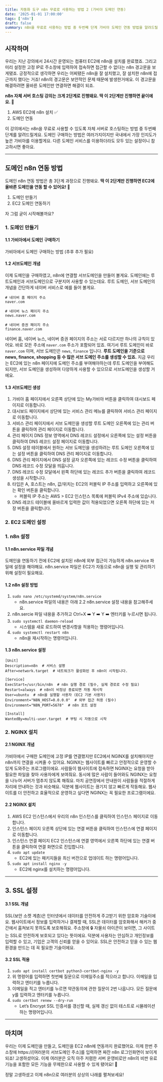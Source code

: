 ```yaml
---
title: 자동화 도구 n8n 무료로 사용하는 방법 2 (가비아 도메인 연동)
date: '2025-01-01 17:00:00'
tags: ['n8n']
draft: false
summary: n8n을 무료로 사용하는 방법 중 두번째 단계 가비아 도메인 연동 방법을 알려드릴게요.
---
```


## 시작하며

우리는 지난 강의에서 24시간 운영되는 컴퓨터 EC2에 n8n을 설치를 완료했죠. 그리고 미리 설정한 고정 IP로 주소창에 입력하여 접속하면 접근할 수 없다는 n8n 경고문을 보게됐죠. 긍정적으로 생각하면 우리는 어찌됐든 n8n을 잘 설치했고, 잘 설치한 n8n에 접근까지 했다는 거죠! n8n의 경고문은 보안적인 문제 때문에 발생한거에요. 이 경고문을 해결하려면 올바른 도메인만 연결하면 해결이 되죠.

**n8n 자체 서버 호스팅 강의는 크게 2단계로 진행돼요. 딱 이 2단계만 진행하면 끝이에요. 🥳**

1. AWS EC2에 n8n 설치 ✅
2. 도메인 연동

이 강의에서는 n8n을 무료로 사용할 수 있도록 자체 서버로 호스팅하는 방법 중 두번째 단계를 알려드릴게요. 도메인 구매하는 방법은 여러가지이지만 국내에서 가장 인지도가 높은 가비아를 이용할게요. 다른 도메인 서비스를 이용하더라도 모두 있는 설정이니 참고하시면 좋아요.

---

## 도메인 n8n 연동 방법

도메인 n8n 연동 방법은 총 3단계 과정으로 진행돼요. **딱 이 2단계만 진행하면 EC2에 올바른 도메인을 연동 할 수 있어요! 🥳**

1. 도메인 만들기
2. EC2 도메인 연동하기

자 그럼 굳이 시작해볼까요?

### 1. 도메인 만들기

#### 1.1 가비아에서 도메인 구매하기

가비아에서 도메인 구매하는 방법 (추후 추가 필요)

#### 1.2 서브도메인 개념

이제 도메인을 구매하였고, n8n에 연결할 서브도메인을 만들어 볼게요. 도메인에는 루트도메인과 서브도메인으로 구분지어 사용할 수 있는데요. 루트 도메인, 서브 도메인의 개념을 간단하게 네이버 서비스로 예를 들어 볼게요.

```
# 네이버 홈 페이지 주소
naver.com

# 네이버 뉴스 페이지 주소
news.naver.com

# 네이버 증권 페이지 주소
finance.naver.com
```

네이버 홈, 네이버 뉴스, 네이버 증권 페이지의 주소는 서로 다르지만 하나의 규칙이 있어요. 바로 모든 주소에 `naver.com` 주소가 포함되어 있죠. 여기서 루트 도메인이 바로 `naver.com` 이며, 서브 도메인은 `news`, `finance` 입니다. **루트 도메인을 기준으로 news, finance, shopping 등 수 많은 서브 도메인 주소를 생성할 수 있죠.** 지금 우리는 EC2에 있는 n8n 페이지에 도메인 주소를 부여해야하는데 루트 도메인을 부여해도 되지만, 서브 도메인을 생성하여 다양하게 사용할 수 있으므로 서브도메인을 생성할 거에요.

#### 1.3 서브도메인 생성

1. 가비아 홈 페이지에서 오른쪽 상단에 있는 My가비아 버튼을 클릭하여 대시보드 페이지로 이동합니다.
2. 대시보드 페이지에서 상단에 있는 서비스 관리 메뉴를 클릭하여 서비스 관리 페이지로 이동합니다.
3. 서비스 관리 페이지에서 서브 도메인을 생성할 루트 도메인 오른쪽에 있는 관리 버튼을 클릭하여 관리 페이지로 이동합니다.
4. 관리 페이지 DNS 정보 영역에서 DNS 레코드 설정에서 오른쪽에 있는 설정 버튼을 클릭하여 DNS 레코드 설정 페이지로 이동합니다.
5. DNS 설정 테이블에서 원하는 서브 도메인을 생성하려는 루트 도메인 오른쪽에 있는 설정 버튼을 클릭하여 DNS 관리 페이지로 이동합니다.
6. DNS 관리 페이지에서 DNS 설정 글자 오른쪽에 있는 레코드 수정 버튼을 클릭하여 DNS 레코드 수정 모달을 띄웁니다.
7. DNS 레코드 수정 모달에서 왼쪽 하단에 있는 레코드 추가 버튼을 클릭하여 레코드 생성을 시작합니다.
8. 타입은 A, 호스트는 n8n, 값/위치는 EC2의 퍼블릭 IP 주소를 입력하고 오른쪽에 있는 확인 버튼을 클릭합니다.
   - 퍼블릭 IP 주소는 AWS > EC2 인스턴스 목록에 퍼블릭 IPv4 주소에 있습니다.
9. DNS 레코드 테이블에 올바르게 입력한 값이 적용되었으면 오른쪽 하단에 있는 저장 버튼을 클릭합니다.

### 2. EC2 도메인 설정

### 1. n8n 설정

#### 1.1 n8n.service 파일 개념

도메인을 연동하기 전에 EC2에 설치된 n8n에 외부 접근이 가능하게 n8n.service 파일에 설정을 해야해요. n8n.service 파일은 EC2가 자동으로 n8n을 실행 및 관리하기 위해 설정이 필요해요.

#### 1.2 n8n 설정 방법

1. `sudo nano /etc/systemd/system/n8n.service`
   - n8n.service 파일의 내용은 아래 2.2 n8n.service 설정 내용을 참고해주세요.
2. n8n.sercie 파일 내용을 추가하고 Ctrl+X ➡️ Y ➡️ Y ➡️ 엔터키를 누르시면 됩니다.
3. `sudo systemctl daemon-reload`
   - 시스템을 새로 로드하여 변경사항을 적용하는 명령어입니다.
4. `sudo systemctl restart n8n`
   - n8n을 재시작하는 명령어입니다.

#### 1.3 n8n.service 설정

```
[Unit]
Description=n8n  # 서비스 설명
After=network.target  # 네트워크가 활성화된 후 n8n이 시작됩니다.

[Service]
ExecStart=/usr/bin/n8n  # n8n 실행 경로 (필수, 실제 경로로 수정 필요)
Restart=always  # n8n이 비정상 종료되면 자동 재시작
User=ubuntu  # n8n을 실행할 사용자 (EC2 기본 사용자)
Environment="N8N_HOST=0.0.0.0"  # 외부 접근 허용 (필수)
Environment="N8N_PORT=5678"  # n8n 포트 설정

[Install]
WantedBy=multi-user.target  # 부팅 시 자동으로 시작
```

### 2. NGINX 설치

#### 2.1 NGINX 개념

가비아에서 구매한 도메인에 고정 IP를 연결했지만 EC2에서 NGINX를 설치해야지만 n8n까지 연결을 시켜줄 수 있어요. NGINX는 웹사이트를 빠르고 안정적으로 운영할 수 있게 도와주는 프로그램이에요. 사람들이 웹사이트에 접속하면 NGINX는 요청을 받아 필요한 파일을 찾아 사용자에게 보여줘요. 동시에 많은 사람이 들어와도 NGINX는 요청을 나누어 서버가 멈추지 않도록 해줘요. 마치 공연장에서 안내원이 사람들을 적절하게 자리에 안내하는 것과 비슷해요. 덕분에 웹사이트는 끊기지 않고 빠르게 작동해요. 웹사이트를 더 안전하고 효율적으로 운영하고 싶다면 NGINX는 꼭 필요한 프로그램이에요.

#### 2.2 NGINX 설치

1. AWS EC2 인스턴스에서 우리의 n8n 인스턴스를 클릭하여 인스턴스 페이지로 이동합니다.
2. 인스턴스 페이지 오른쪽 상단에 있는 연결 버튼을 클릭하여 인스턴스에 연결 페이지로 이동합니다.
3. 인스턴스 연결 페이지 EC2 인스턴스에 연결 영역에서 오른쪽 하단에 있는 연결 버튼을 클릭하여 연결 화면으로 진입합니다.
4. `sudo apt update`
   - EC2에 있는 패키지들을 최신 버전으로 업데이트 하는 명령어입니다.
5. `sudo apt install nginx -y`
   - EC2에 nginx를 설치하는 명령어입니다.

---

## 3. SSL 설정

#### 3.1 SSL 개념

SSL(보안 소켓 계층)은 인터넷에서 데이터를 안전하게 주고받기 위한 암호화 기술이에요. 웹사이트에서 정보를 입력하거나 결제할 때, SSL은 데이터를 암호화해서 해커가 중간에서 훔쳐보지 못하도록 보호해줘요. 주소창에 🔒 자물쇠 아이콘이 보이면, 그 사이트는 SSL로 안전하게 보호되고 있다는 뜻이에요. 덕분에 사용자는 안심하고 개인정보를 입력할 수 있고, 기업은 고객의 신뢰를 얻을 수 있어요. SSL은 안전하고 믿을 수 있는 웹 환경을 만드는 데 꼭 필요한 기술이에요.

#### 3.2 SSL 적용

1. `sudo apt install certbot python3-certbot-nginx -y`
2. 위 명령어를 입력하면 첫번째 질문으로 이메일주소를 적으라고 합니다. 이메일을 입력하고 엔터키를 누릅니다.
3. 이메일을 적고 엔터키를 누르면 약관동의에 관한 질문이 2번 나옵니다. 모든 질문에 y를 입력하고 엔터키를 누릅니다.
4. `sudo certbot renew --dry-run`
   - Let’s Encrypt SSL 인증서를 갱신할 때, 실제 갱신 없이 테스트로 시뮬레이션하는 명령어입니다.

---

## 마치며

우리는 이제 도메인을 만들고, 도메인을 EC2 n8n에 연동까지 완료했어요. 이제 한번 주소창에 https://[여러분의 서브도메인 주소]를 입력하면 짜잔 n8n 로그인화면이 보이게 되죠! 고생하셨어요. 이제 여러분은 오직 아주 저렴한 서버 운영비로만 n8n의 비싼 유료 기능을 포함한 모든 기능을 무제한으로 사용할 수 있게 됐어요! 🥳

정말 고생하셨고 이제 n8n으로 여러분의 상상의 나래를 펼쳐보세요!
